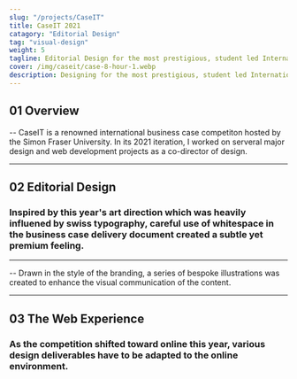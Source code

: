 ```yaml
---
slug: "/projects/CaseIT"
title: CaseIT 2021
catagory: "Editorial Design"
tag: "visual-design"
weight: 5
tagline: Editorial Design for the most prestigious, student led International MIS Case Competition
cover: /img/caseit/case-8-hour-1.webp
description: Designing for the most prestigious, student led International MIS Case Competition
---
```


## 01 Overview

-- CaseIT is a renowned international business case competiton hosted by the Simon Fraser University. In its 2021 iteration, I worked on serveral major design and web development projects as a co-director of design.

<ProjectInfo>
  <ProjectInfoItem
    fieldName="My Role"
    value="UI/UX Design, Visual Design, Illustration, Web Development, Art Direction"
  />
  <ProjectInfoItem fieldName="Duration" value="8 months" />
  <ProjectInfoItem fieldName="Tools" value="Figma" />
  <ProjectInfoItem fieldName="Team" value="Amena Salman, Denzel Tjokroardi" />
</ProjectInfo>

---

## 02 Editorial Design

### Inspired by this year's art direction which was heavily influened by swiss typography, careful use of whitespace in the business case delivery document created a subtle yet premium feeling.

<FullImage src="/img/caseit-cover.webp" alt="caseit case design" />
<FullImage
  src="/img/caseit/case-8-hour-2.webp"
  alt="caseit case design"
  noPadding
/>
<HalfImage
  src="/img/caseit/case-8-hour-3.webp"
  alt="caseit case design"
  noPadding
/>

<HalfImage
  src="/img/caseit/case-8-hour-4.webp"
  alt="caseit case design"
  noPadding
  secondary
/>

<HalfImage
  src="/img/caseit/case-8-hour-5.webp"
  alt="caseit case design"
  noPadding
/>

---

-- Drawn in the style of the branding, a series of bespoke illustrations was created
to enhance the visual communication of the content.

<FullImage
  src="/img/caseit/case-24-hour-1.webp"
  alt="caseit case design"
  noPadding
/>

<HalfImage
  src="/img/caseit/case-24-hour-3.webp"
  alt="caseit case design"
  noPadding
  secondary
/>

<HalfImage
  src="/img/caseit/case-24-hour-4.webp"
  alt="caseit case design"
  noPadding
/>

<FullImage
  src="/img/caseit/case-24-hour-5.webp"
  alt="caseit case design"
  noPadding
/>

<FullImage
  src="/img/caseit/case-8-hour-6.webp"
  alt="caseit case design"
  noPadding
/>

---

## 03 The Web Experience

### As the competition shifted toward online this year, various design deliverables have to be adapted to the online environment.

<FullImage
  src="/img/caseit/welcome-package.webp"
  alt="caseit welcome package design"
/>
<FullImage
  src="/img/caseit/welcome-package-timezone.webp"
  alt="caseit welcome package design"
  noPadding
/>
